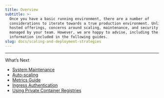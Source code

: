 ```yaml
---
title: Overview
subtitle: >-  
  Once you have a basic running environment, there are a number of
  considerations to iterate towards a true production environment. Unlike our
  hosted offerings, concerns around scaling, maintenance, and security are fully
  managed by your team. However, we are happy to advise, including the
  information included in the following guides.
slug: docs/scaling-and-deployment-strategies
---
```





***

What’s Next

* [System Maintenance](/docs/maintaining)
* [Auto-scaling](/docs/autoscaling-best-practices)
* [Metrics Guide](/docs/metrics-guide)
* [Ingress Authentication](/docs/self-hosted-ingress-auth)
* [Using Private Container Registries](/docs/using-private-container-registries)
